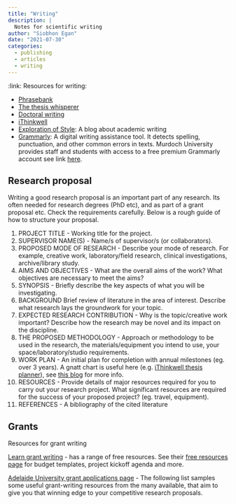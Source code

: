 ```yaml
---
title: "Writing"
description: |
  Notes for scientific writing
author: "Siobhon Egan"
date: "2021-07-30"
categories:
  - publishing
  - articles
  - writing
---
```


:link: Resources for writing:

-   [Phrasebank](http://www.phrasebank.manchester.ac.uk/)
-   [The thesis whisperer](https://thesiswhisperer.com/)
-   [Doctoral writing](https://doctoralwriting.wordpress.com/)
-   [iThinkwell](https://www.ithinkwell.com.au/)
-   [Exploration of Style](https://explorationsofstyle.com/): A blog about academic writing
-   [Grammarly](https://www.grammarly.com/): A digital writing assistance tool. It detects spelling, punctuation, and other common errors in texts. Murdoch University provides staff and students with access to a free premium Grammarly account see link [here](https://www.murdoch.edu.au/mymurdoch/support-advice/learning-study/online-resources).

## Research proposal

Writing a good research proposal is an important part of any research. Its often needed for research degrees (PhD etc), and as part of a grant proposal etc. Check the requirements carefully. Below is a rough guide of how to structure your proposal.

1.  PROJECT TITLE - Working title for the project.
2.  SUPERVISOR NAME(S) - Name/s of supervisor/s (or collaborators).
3.  PROPOSED MODE OF RESEARCH - Describe your mode of research. For example, creative work, laboratory/field research, clinical investigations, archive/library study.
4.  AIMS AND OBJECTIVES - What are the overall aims of the work? What objectives are necessary to meet the aims?
5.  SYNOPSIS - Briefly describe the key aspects of what you will be investigating.
6.  BACKGROUND Brief review of literature in the area of interest. Describe what research lays the groundwork for your topic.
7.  EXPECTED RESEARCH CONTRIBUTION - Why is the topic/creative work important? Describe how the research may be novel and its impact on the discipline.
8.  THE PROPOSED METHODOLOGY - Approach or methodology to be used in the research, the materials/equipment you intend to use, your space/laboratory/studio requirements.
9.  WORK PLAN - An initial plan for completion with annual milestones (eg. over 3 years). A gnatt chart is useful here (e.g. [iThinkwell thesis planner](https://www.ithinkwell.com.au/resources/thesis-planner-moveable-tasks)), see [this blog](https://researchwhisperer.org/2011/09/13/gantt-chart/) for more info.
10. RESOURCES - Provide details of major resources required for you to carry out your research project. What significant resources are required for the success of your proposed project? (eg. travel, equipment).
11. REFERENCES - A bibliography of the cited literature

## Grants

Resources for grant writing

[Learn grant writing](https://www.learngrantwriting.org/) - has a range of free resources. See their [free resources page](https://www.learngrantwriting.org/free-grant-writing-resources) for budget templates, project kickoff agenda and more.

[Adelaide University grant applications page](https://www.adelaide.edu.au/research-services/funding-application-process/writing-grant-applications) - The following list samples some useful grant-writing resources from the many available, that aim to give you that winning edge to your competitive research proposals.
